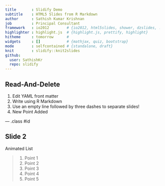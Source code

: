 ```yaml
---
title       : Slidify Demo
subtitle    : HTML5 Slides from R Markdown
author      : Sathish Kumar Krishnan
job         : Principal Consultant
framework   : io2012        # {io2012, html5slides, shower, dzslides, ...}
highlighter : highlight.js  # {highlight.js, prettify, highlight}
hitheme     : tomorrow      # 
widgets     : []            # {mathjax, quiz, bootstrap}
mode        : selfcontained # {standalone, draft}
knit        : slidify::knit2slides
github:
  user: SathishKr
  repo: slidify
---
```


## Read-And-Delete

1. Edit YAML front matter
2. Write using R Markdown
3. Use an empty line followed by three dashes to separate slides!
4. New Point Added

--- .class #id 

## Slide 2

Animated List

> 1. Point 1
> 2. Point 2
> 3. Point 3
> 4. Point 4
> 5. Point 5